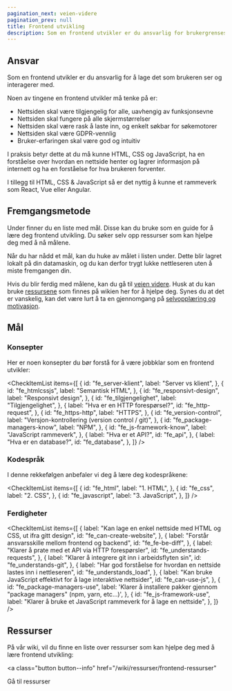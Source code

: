 ```yaml
---
pagination_next: veien-videre
pagination_prev: null
title: Frontend utvikling
description: Som en frontend utvikler er du ansvarlig for brukergrensesnittet som brukeren ser og interagerer med.
---
```



## Ansvar

Som en frontend utvikler er du ansvarlig for å lage det som brukeren ser og interagerer med.

Noen av tingene en frontend utvikler må tenke på er:

- Nettsiden skal være tilgjengelig for alle, uavhengig av funksjonsevne
- Nettsiden skal fungere på alle skjermstørrelser
- Nettsiden skal være rask å laste inn, og enkelt søkbar for søkemotorer
- Nettsiden skal være GDPR-vennlig
- Bruker-erfaringen skal være god og intuitiv

I praksis betyr dette at du må kunne HTML, CSS og JavaScript, ha en forståelse over hvordan en nettside henter og lagrer informasjon på internett og ha en forståelse for hva brukeren forventer.

I tillegg til HTML, CSS & JavaScript så er det nyttig å kunne et rammeverk som React, Vue eller Angular.

## Fremgangsmetode

Under finner du en liste med mål.
Disse kan du bruke som en guide for å lære deg frontend utvikling.
Du søker selv opp ressurser som kan hjelpe deg med å nå målene.

Når du har nådd et mål, kan du huke av målet i listen under. Dette blir lagret lokalt på din datamaskin, og du kan derfor trygt lukke nettleseren uten å miste fremgangen din.

Hvis du blir ferdig med målene, kan du gå til [veien videre](/opplaering/veien-videre).
Husk at du kan bruke [ressursene](/wiki/ressurser/frontend-ressurser) som finnes på wikien her for å hjelpe deg.
Synes du at det er vanskelig, kan det være lurt å ta en gjennomgang på [selvopplæring og motivasjon](/opplaering/selvopplaering-og-motivasjon).

## Mål

### Konsepter

Her er noen konsepter du bør forstå for å være jobbklar som en frontend utvikler:

<CheckItemList
  items={[
    {
      id: "fe_server-klient",
      label: "Server vs klient",
    },
    {
      id: "fe_htmlcssjs",
      label: "Semantisk HTML",
    },
    {
      id: "fe_responsivt-design",
      label: "Responsivt design",
    },
    {
      id: "fe_tilgjengelighet",
      label: "Tilgjengelighet",
    },
    {
      label: "Hva er en HTTP forespørsel?",
      id: "fe_http-request",
    },
    {
      id: "fe_https-http",
      label: "HTTPS",
    },
    {
      id: "fe_version-control",
      label:
        "Versjon-kontrollering (version control / git)",
    },
    {
      id: "fe_package-managers-know",
      label: "NPM",
    },
    {
      id: "fe_js-framework-know",
      label: "JavaScript rammeverk",
    },
    {
      label: "Hva er et API?",
      id: "fe_api",
    },
    {
      label: "Hva er en database?",
      id: "fe_database",
    },
  ]}
/>

### Kodespråk

I denne rekkefølgen anbefaler vi deg å lære deg kodespråkene:

<CheckItemList
  items={[
    {
      id: "fe_html",
      label: "1. HTML",
    },
    {
      id: "fe_css",
      label: "2. CSS",
    },
    {
      id: "fe_javascript",
      label: "3. JavaScript",
    },
  ]}
/>

### Ferdigheter

<CheckItemList
  items={[
    {
      label:
        "Kan lage en enkel nettside med HTML og CSS, ut ifra gitt design",
      id: "fe_can-create-website",
    },
    {
      label:
        "Forstår ansvarsskille mellom frontend og backend",
      id: "fe_fe-be-diff",
    },
    {
      label:
        "Klarer å prate med et API via HTTP forespørsler",
      id: "fe_understands-requests",
    },
    {
      label:
        "Klarer å integrere git inn i arbeidsflyten sin",
      id: "fe_understands-git",
    },
    {
      label:
        "Har god forståelse for hvordan en nettside lastes inn i nettleseren",
      id: "fe_understands_load",
    },
    {
      label:
        "Kan bruke JavaScript effektivt for å lage interaktive nettsider",
      id: "fe_can-use-js",
    },
    {
      id: "fe_package-managers-use",
      label:
        'Klarer å installere pakker gjennom "package managers" (npm, yarn, etc...)',
    },
    {
      id: "fe_js-framework-use",
      label:
        "Klarer å bruke et JavaScript rammeverk for å lage en nettside",
    },
  ]}
/>

## Ressurser

På vår wiki, vil du finne en liste over ressurser som kan hjelpe deg med å lære frontend utvikling:

<a
  class="button button--info"
  href="/wiki/ressurser/frontend-ressurser"
>
  Gå til ressurser
</a>
